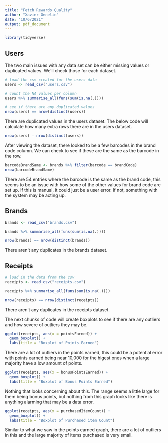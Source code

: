 ---
title: "Fetch Rewards Quality"
author: "Xavier Genelin"
date: "10/6/2021"
output: pdf_document
---

```{r}
library(tidyverse)
```


## Users

The two main issues with any data set can be either missing values or duplicated values. We'll check those for each dataset.


```{r}
# load the csv created for the users data
users <- read_csv("users.csv")

# count the NA values per column
users %>% summarise_all(funs(sum(is.na(.))))
```

```{r}
# see if there are any duplicated values
nrow(users) == nrow(distinct(users))
```

There are duplicated values in the users dataset. The below code will calculate how many extra rows there are in the users dataset.

```{r}
nrow(users) - nrow(distinct(users))
```


After viewing the dataset, there looked to be a few barcodes in the brand code column. We can check to see if these are the same as the barcode in the row.

```{r}
barcodeBrandSame <- brands %>% filter(barcode == brandCode) 
nrow(barcodeBrandSame)
```

There are 54 entries where the barcode is the same as the brand code, this seems to be an issue with how some of the other values for brand code are set up. If this is manual, it could just be a user error. If not, something with the system may be acting up.

## Brands

```{r}
brands <- read_csv("brands.csv")

brands %>% summarise_all(funs(sum(is.na(.))))
```

```{r}
nrow(brands) == nrow(distinct(brands))
```

There aren't any duplicates in the brands dataset.

## Receipts

```{r}
# load in the data from the csv
receipts <- read_csv("receipts.csv")

receipts %>% summarise_all(funs(sum(is.na(.))))
```

```{r}
nrow(receipts) == nrow(distinct(receipts))
```

There aren't any duplicates in the receipts dataset. 

The next chunks of code will create boxplots to see if there are any outliers and how severe of outliers they may be. 

```{r}
ggplot(receipts, aes(x = pointsEarned)) + 
  geom_boxplot() + 
  labs(title = "Boxplot of Points Earned")
```

There are a lot of outliers in the points earned, this could be a potential error with points earned being near 10,000 for the higest ones when a large majority have a low amount of points. 

```{r}
ggplot(receipts, aes(x = bonusPointsEarned)) +
  geom_boxplot() +
  labs(title = "Boxplot of Bonus Points Earned")
```

Nothing that looks concerning about this. The range seems a little large for them being bonus points, but nothing from this graph looks like there is anything alarming that may be a data error. 

```{r}
ggplot(receipts, aes(x = purchasedItemCount)) + 
  geom_boxplot() + 
  labs(title = "Boxplot of Purchased item Count")

```

Similar to what we saw in the points earned graph, there are a lot of outliers in this and the large majority of items purchased is very small. 
